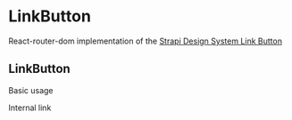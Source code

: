 <!--- LinkButton.stories.mdx --->


<Meta title="components/LinkButton" component={LinkButton} />

# LinkButton

React-router-dom implementation of the [Strapi Design System Link Button](https://design-system-git-main-strapijs.vercel.app/?path=/story/design-system-components-linkbutton--base)

## LinkButton

Basic usage

<Canvas>
  <Story name="base">
    <Box padding={4}>
      <LinkButton to="/somewhere-internal">Internal link</LinkButton>
    </Box>
  </Story>
</Canvas>
